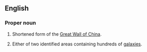 ==English==
===Proper noun===
{{wikipedia|Great Wall of China|Great Wall}}
{{wikipedia|Great Wall (astronomy)}}
{{en-proper noun|sg=[[great|Great]] [[wall|Wall]]}}
# Shortened form of the [[w:Great Wall of China|Great Wall of China]].
# {{astronomy}} Either of two identified areas containing hundreds of [[galaxy|galaxies]].